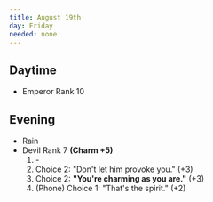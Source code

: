 ```yaml
---
title: August 19th
day: Friday
needed: none
---
```


## Daytime
- Emperor Rank 10

## Evening
- Rain
- Devil Rank 7 **(Charm +5)**
    1. \-
    1. Choice 2: "Don't let him provoke you." (+3)
    1. Choice 2: **"You're charming as you are."** (+3)
    1. (Phone) Choice 1: "That's the spirit." (+2)